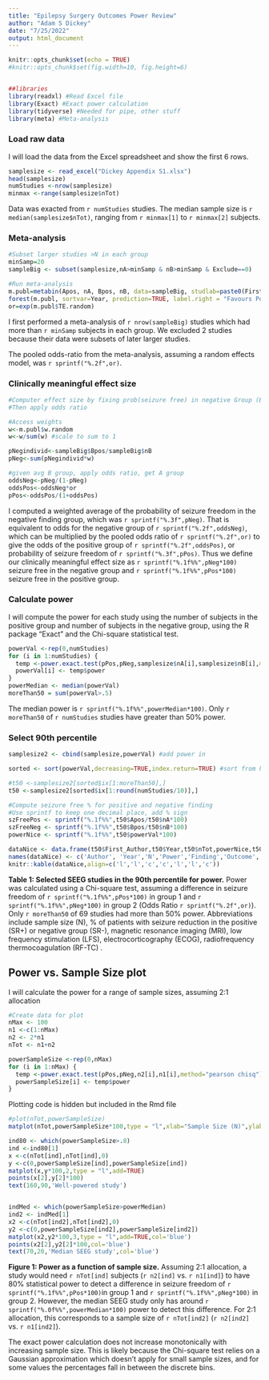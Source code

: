 ```yaml
---
title: "Epilepsy Surgery Outcomes Power Review"
author: "Adam S Dickey"
date: "7/25/2022"
output: html_document
---
```


```r
knitr::opts_chunk$set(echo = TRUE)
#knitr::opts_chunk$set(fig.width=10, fig.height=6) 


##libraries
library(readxl) #Read Excel file
library(Exact) #Exact power calculation
library(tidyverse) #Needed for pipe, other stuff
library(meta) #Meta-analysis

```
### Load raw data

I will load the data from the Excel spreadsheet and show the first 6 rows.
```r

samplesize <- read_excel("Dickey Appendix S1.xlsx")
head(samplesize)
numStudies <-nrow(samplesize)
minmax <-range(samplesize$nTot) 
```
Data was exacted from `r numStudies` studies.
The median sample size is `r median(samplesize$nTot)`, ranging from `r minmax[1]` to `r minmax[2]` subjects.


### Meta-analysis
```r
#Subset larger studies >N in each group
minSamp=20
sampleBig <- subset(samplesize,nA>minSamp & nB>minSamp & Exclude==0)

#Run meta-analysis
m.publ=metabin(Apos, nA, Bpos, nB, data=sampleBig, studlab=paste0(First_Author, " (", Year, ")"), method.tau = "PM", sm="OR")
forest(m.publ, sortvar=Year, prediction=TRUE, label.right = "Favours Positive", label.left = "Favours Negative")
or=exp(m.publ$TE.random)
```



I first performed a meta-analysis of `r nrow(sampleBig)` studies which had more than `r minSamp` subjects in each group.  We excluded 2 studies because their data were subsets of later larger studies.  

The pooled odds-ratio from the meta-analysis, assuming a random effects model, was `r sprintf("%.2f",or)`. 

### Clinically meaningful effect size
```r


#Computer effect size by fixing prob(seizure free) in negative Group (B)
#Then apply odds ratio

#Access weights
w<-m.publ$w.random
w<-w/sum(w) #scale to sum to 1

pNegindivid<-sampleBig$Bpos/sampleBig$nB
pNeg<-sum(pNegindivid*w)

#given avg B group, apply odds ratio, get A group
oddsNeg<-pNeg/(1-pNeg)
oddsPos<-oddsNeg*or
pPos<-oddsPos/(1+oddsPos)

```
I computed a weighted average of the probability of seizure freedom in the negative finding group, which was `r sprintf("%.3f",pNeg)`.  That is equivalent to odds for the negative group of `r sprintf("%.2f",oddsNeg)`, which can be multiplied by the pooled odds ratio of `r sprintf("%.2f",or)` to give the odds of the positive group of `r sprintf("%.2f",oddsPos)`, or probability of seizure freedom of `r sprintf("%.3f",pPos)`.  Thus we define our clinically meaningful effect size as `r sprintf("%.1f%%",pNeg*100)` seizure free in the negative group and `r sprintf("%.1f%%",pPos*100)` seizure free in the positive group.





### Calculate power
I will compute the power for each study using the number of subjects in the positive group and number of subjects in the negative group, using the R package "Exact" and the Chi-square statistical test.

```r
powerVal <-rep(0,numStudies)
for (i in 1:numStudies) {
  temp <-power.exact.test(pPos,pNeg,samplesize$nA[i],samplesize$nB[i],method="pearson chisq")
  powerVal[i] <- temp$power
}
powerMedian <- median(powerVal)
moreThan50 = sum(powerVal>.5)
```
The median power is `r sprintf("%.1f%%",powerMedian*100)`.  Only `r moreThan50` of `r numStudies` studies have greater than 50% power.

### Select 90th percentile
``` r
samplesize2 <- cbind(samplesize,powerVal) #add power in

sorted <- sort(powerVal,decreasing=TRUE,index.return=TRUE) #sort from high power to low

#t50 <-samplesize2[sorted$ix[1:moreThan50],]
t50 <-samplesize2[sorted$ix[1:round(numStudies/10)],]

#Compute seizure free % for positive and negative finding
#Use sprintf to keep one decimal place, add % sign
szFreePos <- sprintf("%.1f%%",t50$Apos/t50$nA*100)
szFreeNeg <- sprintf("%.1f%%",t50$Bpos/t50$nB*100)
powerNice <- sprintf("%.1f%%",t50$powerVal*100)

dataNice <- data.frame(t50$First_Author,t50$Year,t50$nTot,powerNice,t50$Exposure,t50$Outcome,szFreePos,szFreeNeg)
names(dataNice) <- c('Author', 'Year','N','Power','Finding','Outcome','%SR Pos', '%SR Neg')
knitr::kable(dataNice,align=c('l','l','c','c','l','l','c'))
```
**Table 1: Selected SEEG studies in the 90th percentile for power.**  Power was calculated using a Chi-square test, assuming a difference in seizure freedom of `r sprintf("%.1f%%",pPos*100)` in group 1 and `r sprintf("%.1f%%",pNeg*100)` in group 2 (Odds Ratio `r sprintf("%.2f",or)`).   Only `r moreThan50` of 69 studies had more than 50% power.  Abbreviations include sample size (N), % of patients with seizure reduction in the positive (SR+) or negative group (SR-), magnetic resonance imaging (MRI), low frequency stimulation (LFS), electrocorticography (ECOG), radiofrequency thermocoagulation (RF-TC)  .


## Power vs. Sample Size plot

I will calculate the power for a range of sample sizes, assuming 2:1 allocation
```r
#Create data for plot
nMax <- 100
n1 <-c(1:nMax)
n2 <- 2*n1
nTot <- n1+n2

powerSampleSize <-rep(0,nMax)
for (i in 1:nMax) {
  temp <-power.exact.test(pPos,pNeg,n2[i],n1[i],method="pearson chisq")
  powerSampleSize[i] <- temp$power
}
```

Plotting code is hidden but included in the Rmd file
```r
#plot(nTot,powerSampleSize)
matplot(nTot,powerSampleSize*100,type = "l",xlab="Sample Size (N)",ylab="% Power",ylim=c(0,100),col='red')

ind80 <- which(powerSampleSize>.8)
ind <-ind80[1]
x <-c(nTot[ind],nTot[ind],0)
y <-c(0,powerSampleSize[ind],powerSampleSize[ind])
matplot(x,y*100,2,type = "l",add=TRUE)
points(x[2],y[2]*100)
text(160,90,'Well-powered study')


indMed <- which(powerSampleSize>powerMedian)
ind2 <- indMed[1]
x2 <-c(nTot[ind2],nTot[ind2],0)
y2 <-c(0,powerSampleSize[ind2],powerSampleSize[ind2])
matplot(x2,y2*100,3,type = "l",add=TRUE,col='blue')
points(x2[2],y2[2]*100,col='blue')
text(70,20,'Median SEEG study',col='blue')

```

**Figure 1: Power as a function of sample size.**  Assuming 2:1 allocation, a study would need `r nTot[ind]` subjects (`r n2[ind]` vs. `r n1[ind]`) to have 80% statistical power to detect a difference in seizure freedom of `r sprintf("%.1f%%",pPos*100)`in group 1 and `r sprintf("%.1f%%",pNeg*100)` in group 2.  However, the median SEEG study only has around `r sprintf("%.0f%%",powerMedian*100)` power to detect this difference.  For 2:1 allocation, this corresponds to a sample size of `r nTot[ind2]` (`r n2[ind2]` vs. `r n1[ind2]`).

The exact power calculation does not increase monotonically with increasing sample size. This is likely because the Chi-square test relies on a Gaussian approximation which doesn't apply for small sample sizes, and for some values the percentages fall in between the discrete bins.